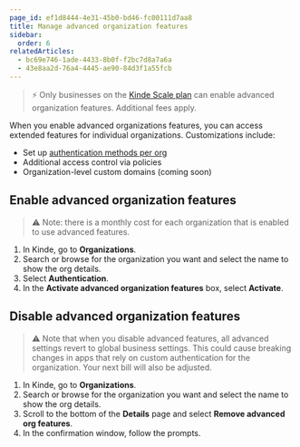 ```yaml
---
page_id: ef1d8444-4e31-45b0-bd46-fc00111d7aa8
title: Manage advanced organization features
sidebar:
  order: 6
relatedArticles:
  - bc69e746-1ade-4433-8b0f-f2bc7d8a7a6a
  - 43e8aa2d-76a4-4445-ae90-84d3f1a55fcb
---
```


> ⚡ Only businesses on the [Kinde Scale plan](https://kinde.com/pricing/) can enable advanced organization features. Additional fees apply.

When you enable advanced organizations features, you can access extended features for individual organizations. Customizations include:

- Set up [authentication methods per org](/authenticate/manage-authentication/organization-auth-experience/)
- Additional access control via policies
- Organization-level custom domains (coming soon)

## Enable advanced organization features

> ⚠️ Note: there is a monthly cost for each organization that is enabled to use advanced features.

1. In Kinde, go to **Organizations**.
2. Search or browse for the organization you want and select the name to show the org details.
3. Select **Authentication**.
4. In the **Activate advanced organization features** box, select **Activate**.

## Disable advanced organization features

> ⚠️ Note that when you disable advanced features, all advanced settings revert to global business settings. This could cause breaking changes in apps that rely on custom authentication for the organization. Your next bill will also be adjusted.

1. In Kinde, go to **Organizations**.
2. Search or browse for the organization you want and select the name to show the org details.
3. Scroll to the bottom of the **Details** page and select **Remove advanced org features**.
4. In the confirmation window, follow the prompts.
